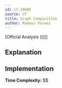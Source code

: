 ```yaml
---
id: cf-2060E
source: CF
title: Graph Composition
author: Rameez Parwez
---
```


[Official Analysis ()][]

## Explanation

## Implementation

**Time Complexity:** $$

<LanguageSection>
<CPPSection>

```cpp

```

</CPPSection>
</LanguageSection>